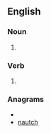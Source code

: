 ==English==
===Noun===
{{en-noun}}

# {{obsolete spelling of|[[chant]]}}

===Verb===
{{en-verb}}

# {{obsolete spelling of|[[chant]]}}

===Anagrams===
* {{alphagram|achntu}}
* [[nautch#English|nautch]]